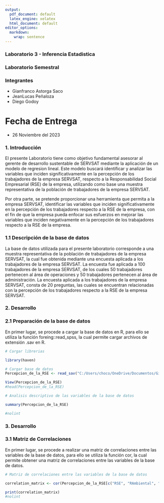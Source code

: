 ```yaml
---
output:
  pdf_document: default
  latex_engine: xelatex
  html_document: default
editor_options: 
  markdown: 
    wrap: sentence
---
```


### Laboratorio 3 - Inferencia Estadistica
### Laboratorio Semestral

### Integrantes

- Gianfranco Astorga Saco
- JeanLucas Peñaloza
- Diego Godoy

# Fecha de Entrega 

- 26 Noviembre del 2023

### 1. Introducción

El presente Laboratorio tiene como objetivo fundamental asesorar al gerente de desarrollo sustentable de SERVSAT mediante la aplicación
de un modelo de regresion lineal. Este modelo buscará identificar y analizar las variables que inciden significativamente en la percepción
de los trabajadores de la empresa SERVSAT, respecto a la Responsabilidad Social Empresarial (RSE) de la empresa, utilizando como base una muestra 
representativa de la población de trabajadores de la empresa SERVSAT.

Por otra parte, se pretende proporcionar una herramienta que permita a la empresa SERVSAT, identificar las variables que inciden significativamente
en la percepción de los trabajadores respecto a la RSE de la empresa, con el fin de que la empresa pueda enfocar sus esfuerzos en mejorar las variables
que inciden negativamente en la percepción de los trabajadores respecto a la RSE de la empresa.

### 1.1 Descripción de la base de datos

La base de datos utilizada para el presente laboratorio corresponde a una muestra representativa de la población de trabajadores de la empresa SERVSAT,
la cual fue obtenida mediante una encuesta aplicada a los trabajadores de la empresa SERVSAT. La encuesta fue aplicada a 100 trabajadores de la empresa SERVSAT,
de los cuales 50 trabajadores pertenecen al área de operaciones y 50 trabajadores pertenecen al área de administración. La encuesta aplicada a los trabajadores de la empresa
SERVSAT, consta de 20 preguntas, las cuales se encuentran relacionadas con la percepción de los trabajadores respecto a la RSE de la empresa SERVSAT.

### 2. Desarrollo

### 2.1 Preparación de la base de datos

En primer lugar, se procede a cargar la base de datos en R, para ello se utiliza la función foreing::read_spss, la cual permite cargar archivos de extensión .sav en R.

```r

# Cargar librerias

library(haven)

# Cargar base de datos
Percepcion_de_la_RSE <- read_sav("C:/Users/choco/OneDrive/Documentos/GitHub/Laboratorio-3-Inferencia-Estadistica/Percepcion-de-la-RSE.sav") #nolint

View(Percepcion_de_la_RSE)
#head(Percepcion_de_la_RSE)

# Analisis descriptivo de las variables de la base de datos

summary(Percepcion_de_la_RSE)

#nolint
```

### 3. Desarrollo 

### 3.1 Matriz de Correlaciones

En primer lugar, se procede a realizar una matriz de correlaciones entre las variables de la base de datos, para ello se utiliza la función cor, la cual permite obtener una matriz de correlaciones entre las variables de la base de datos.

```r

# Matriz de correlaciones entre las variables de la base de datos

correlation_matrix <- cor(Percepcion_de_la_RSE[c("RSE", "RAmbiental", "REconómica", "RSocial", "SaludSeguridad")])

print(correlation_matrix)
#nolint
```








